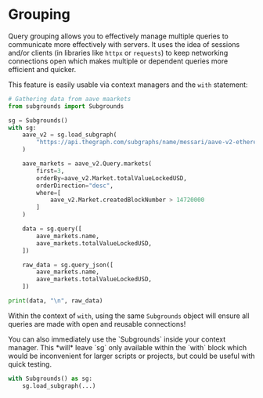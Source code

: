 
#  Grouping



Query grouping allows you to effectively manage multiple queries to communicate more effectively with servers. It uses the idea of sessions and/or clients (in libraries like `httpx` or `requests`) to keep networking connections open which makes multiple or dependent queries more efficient and quicker.

This feature is easily usable via context managers and the `with` statement:

```python copy
# Gathering data from aave maarkets
from subgrounds import Subgrounds

sg = Subgrounds()
with sg:
    aave_v2 = sg.load_subgraph(
        "https://api.thegraph.com/subgraphs/name/messari/aave-v2-ethereum"
    )

    aave_markets = aave_v2.Query.markets(
        first=3,
        orderBy=aave_v2.Market.totalValueLockedUSD,
        orderDirection="desc",
        where=[
            aave_v2.Market.createdBlockNumber > 14720000
        ]
    )

    data = sg.query([
        aave_markets.name,
        aave_markets.totalValueLockedUSD,
    ])

    raw_data = sg.query_json([
        aave_markets.name,
        aave_markets.totalValueLockedUSD,
    ])

print(data, "\n", raw_data)
```

Within the context of `with`, using the same `Subgrounds` object will ensure all queries are made with open and reusable connections!

<Callout type="info">
You can also immediately use the `Subgrounds` inside your context manager. This *will* leave `sg` only available within the `with` block which would be inconvenient for larger scripts or projects, but could be useful with quick testing.

```py
with Subgrounds() as sg:
    sg.load_subgraph(...)
```

</Callout>
